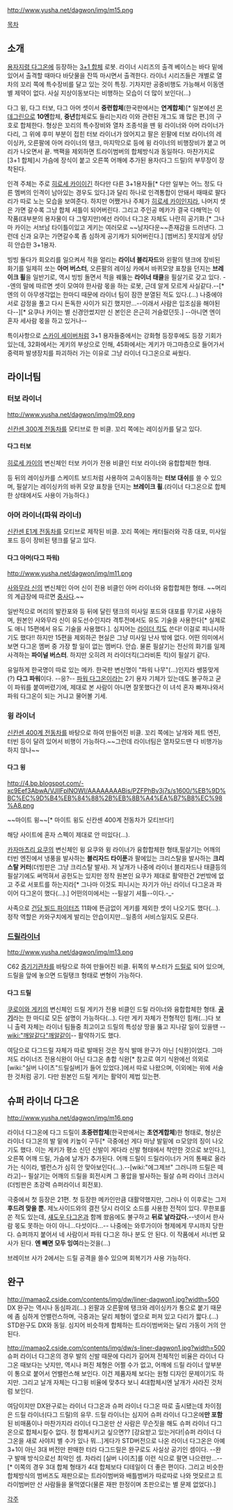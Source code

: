 http://www.yusha.net/dagwon/img/m15.png

[[목차]]
== 소개 ==
{{{#!html
<object width="420" height="315"><param name="movie" value="//www.youtube.com/v/M0yFUGxyZug?hl=ko_KR&amp;version=3&amp;rel=0"></param><param name="allowFullScreen" value="true"></param><param name="allowscriptaccess" value="always"></param><embed src="//www.youtube.com/v/M0yFUGxyZug?hl=ko_KR&amp;version=3&amp;rel=0" type="application/x-shockwave-flash" width="420" height="315" allowscriptaccess="always" allowfullscreen="true"></embed></object>}}}

[[용자지령 다그온]]에 등장하는 [[3+1 합체]] 로봇. 라이너 시리즈의 출격 베이스는 바다 밑에 있어서 출격할 때마다 바닷물을 잔뜩 마시면서 출격한다. 라이너 시리즈들은 개별로 열차의 꼬리 쪽에 특수장비를 달고 있는 것이 특징. 기차지만 공중비행도 가능해서 이동엔 별 제약이 없다. 사실 지상이동보다는 비행하는 모습이 더 많이 보인다(...)

다그 윙, 다그 터보, 다그 아머 셋이서 '''중련합체'''(한국판에서는 '''연계합체''')[* 일본에선 [[몬데그린]]으로 '''10엔'''합체, '''중년'''합체로도 들리는지라 이와 관련된 개그도 꽤 많은 편.]의 구호로 합체한다. 형상은 꼬리의 특수장비와 열차 조종석을 뗀 윙 라이너와 아머 라이너가 다리, 그 위에 후미 부분이 접힌 터보 라이너가 얹어지고 팔은 왼팔에 터보 라이너의 레이싱카, 오른팔에 아머 라이너의 탱크, 마지막으로 등에 윙 라이너의 비행장비가 붙고 머리가 나오면서 끝. 백팩을 제외하면 트라이범버의 합체방식과 동일하다. 마찬가지로 [3+1 합체]시 가슴에 장식이 붙고 오른쪽 어깨에 추가된 용자(다그 드릴)의 부무장이 장착된다.

인격 주체는 주로 [[히로세 카이]]이긴 하다만 다른 3+1용자들[* 다만 일부는 어느 정도 다른 멤버의 인격이 남아있는 경우도 있다.]과 달리 하나로 인격통합이 안돼서 때때로 팔다리가 따로 노는 모습을 보여준다. 하지만 어쨌거나 주체가 [[히로세 카이]]인지라, 나머지 셋은 가면 갈수록 그냥 합체 셔틀이 되어버린다. 그리고 주인공 메카가 결국 다해먹는 이 작품(대부분의 용자물이 다 그렇지만)에선 라이너 다그온 자체도 나란히 공기화.[* 그나마 카이는 서브남 타이틀이있고 게키는 여러모로 ~~남자다운~~존재감을 드러낸다. 그런데 신과 요쿠는 가면갈수록 좀 심하게 공기캐가 되어버린다.] [범버즈] 못지않게 상당히 안습한 3+1용자.

빙빙 돌다가 회오리를 일으켜서 적을 얼리는 '''라이너 블리자드'''와 왼팔의 탱크에 장비된 화기를 일제히 쏘는 '''아머 버스터''', 오른팔의 레이싱 카에서 바퀴모양 표창을 던지는 '''브레이크 휠'''을 일반기로, 역시 빙빙 돌면서 적을 꿰뚫는 '''라이너 태클'''을 필살기로 갖고 있다.
--엔의 말에 따르면 셋이 모여야 한사람 몫을 하는 로봇, 근데 알게 모르게 사실같다.--[* 엔의 이 아무생각없는 한마디 때문에 라이너 팀이 잠깐 분열된 적도 있다.(...) 나중에야 서로 감정을 풀고 다시 돈독한 사이가 되긴 했지만...--이래서 사람은 입조심을 해야된다--][* 요쿠나 카이는 별 신경안썼지만 신 본인은 은근히 거슬렸던듯.] --아니면 엔이 혼자 세사람 몫을 하고 있거나--

특이사항으로 [[스카이 세이버]]처럼 3+1 용자들중에서는 강화형 등장후에도 등장 기회가 있는데, 32화에서는 게키의 부상으로 인해, 45화에서는 게키가 마그마층으로 들어가서 중력파 발생장치를 파괴하러 가는 이유로 그냥 라이너 다그온으로 싸웠다.

== 라이너팀 ==
=== 터보 라이너 ===
http://www.yusha.net/dagwon/img/m09.png

[[신칸센 300계 전동차]]를 모티브로 한 비클. 꼬리 쪽에는 레이싱카를 달고 있다.
==== 다그 터보 ====
[[히로세 카이]]의 변신체인 터보 카이가 전용 비클인 터보 라이너와 융합합체한 형태.

등 뒤의 레이싱카를 스케이트 보드처럼 사용하여 고속이동하는 '''터보 대쉬'''를 쓸 수 있으며, 필살기는 레이싱카의 바퀴 모양 표창을 던지는 '''브레이크 휠'''.(라이너 다그온으로 합체한 상태에서도 사용이 가능하다.)

=== 아머 라이너(파워 라이너) ===
[[신칸센 E1계 전동차]]를 모티브로 제작된 비클. 꼬리 쪽에는 캐터필러와 각종 대포, 미사일 포드 등이 장비된 탱크를 달고 있다.
==== 다그 아머(다그 파워) ====
http://www.yusha.net/dagwon/img/m11.png

[[사와무라 신]]의 변신체인 아머 신이 전용 비클인 아머 라이너와 융합합체한 형태. ~~머리의 계급장에 따르면 [[중사]]다.~~

일반적으로 머리의 발칸포와 등 뒤에 달린 탱크의 미사일 포드와 대포를 무기로 사용하며, 원본인 사와무라 신이 유도선수인지라 격투전에서도 유도 기술을 사용한다[* 실제로도 애니 15편에서 유도 기술을 사용했다.]. 심지어는 [[라이더 킥]]도 쓴다! 이걸로 피니시하기도 했다!! 하지만 15편을 제외하곤 현실은 그냥 미사일 난사 밖에 없다. 어떤 의미에서 보면 다그온 멤버 중 가장 할 일이 없는 멤버다. 안습. 물론 필살기는 전신의 화기를 일제 사격하는 '''파이널 버스터'''. 하지만 오히려 저 라이더킥(그라비톤 킥)이 필살기 같다.

유일하게 한국명이 따로 있는 메카. 한국판 변신명이 "파워 나무"(...)인지라 쌩뚱맞게(?) '''다그 파워'''이다. --응?-- [[파워 다그온]]이라는 2기 용자 기체가 있는데도 불구하고 굳이 파워를 붙여버렸기에, 제대로 본 사람이 아니면 잘못했다간 이 녀석 혼자 빠져나와서 파워 다그온이 되는 거냐고 물어볼 기세.

=== 윙 라이너 ===
[[신칸센 400계 전동차]]를 바탕으로 하여 만들어진 비클. 꼬리 쪽에는 날개와 제트 엔진, 터빈 등이 달려 있어서 비행이 가능하다.~~그런데 라이너팀은 열차모드땐 다 비행가능하지 않나~~
==== 다그 윙 ====
http://4.bp.blogspot.com/-xc9Eef3AbwA/VJIlFplNOWI/AAAAAAAABis/PZFPhBv3j7s/s1600/%EB%9D%BC%EC%9D%B4%EB%84%88%2B%EB%8B%A4%EA%B7%B8%EC%98%A8.png

~~마이트 윙~~[* 마이트 윙도 신칸센 400계 전동차가 모티브다!]

해당 사이트에 혼자 스펙이 제대로 안 떠있다(...).

[[카자마츠리 요쿠]]의 변신체인 윙 요쿠와 윙 라이너가 융합합체한 형태,필살기는 어깨의 터빈 엔진에서 냉풍을 발사하는 '''블리자드 타이푼'''과 팔에있는 크리스탈을 발사하는 '''크리스탈 커터'''(더빙판은 그냥 크리스탈 발사). 저 날개가 나중에 라이너 블리자드나 태클등의 필살기에도 써먹혀서 공헌도는 있지만 정작 원본인 요쿠가 제대로 활약한건 2번밖에 없고 주로 서포트를 하는지라[* 그나마 이것도 피니시는 자기가 아닌 라이너 다그온과 파이어 다그온이 했다(...).] 어떤의미에서는 --필살기 셔틀--이다.-_-

사족으로 [[건담 빌드 파이터즈]] 11화에 뜬금없이 게키를 제외한 셋이 나오기도 했다(...). 정작 역할은 카와구치에게 발리는 안습이지만...일종의 서비스일지도 모른다.
=== [[드릴라이너]] ===
http://www.yusha.net/dagwon/img/m13.png
{{{#!html
<object width="425" height="344"><param name="movie" value="http://www.youtube.com/v/bEvhg64KCxo?fs=1&amp;hl=ko_KR&amp;rel=0"></param><param name="allowFullScreen" value="true"></param><param name="allowscriptaccess" value="always"></param><embed src="http://www.youtube.com/v/bEvhg64KCxo?fs=1&amp;hl=ko_KR&amp;rel=0" type="application/x-shockwave-flash" allowscriptaccess="always" allowfullscreen="true" width="425" height="344"></embed></object>}}}

C62 [[증기기관차]]를 바탕으로 하여 만들어진 비클. 뒤쪽의 부스터가 [[드릴]]로 되어 있으며, 드릴을 앞에 놓으면 드릴탱크 형태로 변형이 가능하다.

==== 다그 드릴 ====
[[쿠로이와 게키]]의 변신체인 드릴 게키가 전용 비클인 드릴 라이너와 융합합체한 형태. '''[[공기]]'''라는 한 마디로 모든 설명이 가능하다(...). 다만 게키 자체가 전형적인 힘캐(...)다 보니 출력 자체는 라이너 팀들중 최고이고 드릴의 특성상 땅을 뚫고 지나갈 일이 있을땐 --[[wiki:"깨알같다"깨알같이]]-- 활약하기도 했다.

여담으로 다그드릴 자체가 따로 발매된 것은 정식 발매 완구가 아닌 [식완]이었다. 그마저도 라이너즈 전용식완이 아닌 다그온 총합 식완[* 참고로 여기 식완에선 의외로 [wiki:"실버 나이츠"드릴실버]가 들어 있었다.]에서 따로 나왔으며, 이외에는 위에 서술한 것처럼 공기. 다만 원본인 드릴 게키는 활약이 제법 있는편.

== 슈퍼 라이너 다그온 ==
http://www.yusha.net/dagwon/img/m16.png
{{{#!html
<object width="425" height="344"><param name="movie" value="http://www.youtube.com/v/Af1VGaYQ2_Y?fs=1&amp;hl=ko_KR&amp;rel=0"></param><param name="allowFullScreen" value="true"></param><param name="allowscriptaccess" value="always"></param><embed src="http://www.youtube.com/v/Af1VGaYQ2_Y?fs=1&amp;hl=ko_KR&amp;rel=0" type="application/x-shockwave-flash" allowscriptaccess="always" allowfullscreen="true" width="425" height="344"></embed></object>}}}

라이너 다그온에 다그 드릴이 '''초중련합체'''(한국판에서는 '''초연계합체''')한 형태로, 형상은 라이너 다그온의 발 밑에 키높이 구두[* 극중에선 게다 마냥 발밑에 ㅁ모양의 징이 나오기도 했다. 이는 게키가 평소 신던 신발이 게다라 신발 형태에서 착안한 것으로 보인다.], 오른쪽 어깨 드릴, 가슴에 날개가 추가된다. 어깨 드릴이 드릴라이너가 거의 통째로 올라가는 식이라, 밸런스가 심히 안 맞아보인다(...).--[wiki:"에그제브" 그러니까 드릴은 떼라고]-- 필살기는 어깨의 드릴을 회전시켜 그 풍압을 발사하는 필살 슈퍼 라이너 크러시 (더빙판은 초강력 슈퍼라이너 회전포).

극중에서 첫 등장은 21편. 첫 등장한 메카인만큼 대활약했지만, 그러나 이 이후로는 그저 '''후드려 맞을 뿐.''' 제노사이드와의 결전 당시 라이오 소드를 사용한 전적이 있다. 무한포를 쏜 적도 있는데, [[섀도우 다그온]]과 함께 쐈음에도 불구하고 '''뒤로 날라갔다.'''--넷이서 한사람 몫도 못하는 아이 아니...다섯이다...-- 나중에는 와루가이아 형제에게 무시까지 당한다. 슈퍼까지 붙어서 네 사람이서 파워 다그온 하나 분도 안 된다. 이 작품에서 서너번 묘사가 된다. '''엔 빼면 모두 잉여'''라는것을(...)

브레이브 사가 2에서는 드릴 공격을 쓸수 있으며 회복기가 사용 가능하다.

== 완구 ==
http://mamao2.cside.com/contents/img/dw/liner-dagwon1.jpg?width=500
DX 완구는 역시나 동심파괴(...) 왼팔과 오른팔에 탱크와 레이싱카가 통으로 붙기 때문에 좀 심하게 언밸런스하며, 극중과는 달리 체형이 옆으로 퍼져 있고 다리가 짧다.(...) STD완구도 DX와 동일. 심지어 비슷하게 합체하는 트라이범버와는 달리 가동이 거의 안된다.

http://mamao2.cside.com/contents/img/dw/s-liner-dagwon1.jpg?width=500
슈퍼 라이너 다그온의 경우 발의 신발 때문에 다리가 길어져 전체적인 비율은 라이너 다그온 때보다는 낫지만, 역시나 퍼진 체형은 어쩔 수가 없고, 어깨에 드릴 라이너 앞부분이 통으로 붙어서 언밸런스해 보인다. 이건 제품자체 보다는 원형 디자인 문제이기도 하지만. 그리고 날개 자체는 다그윙 비율에 맞추다 보니 4대합체시엔 날개가 사라진 것처럼 보인다.

여담이지만 DX완구로는 라이너 다그온과 슈퍼 라이너 다그온 따로 출시됐는데 차이점은 드릴 라이너(다그 드릴)의 유무. 드릴 라이너는 심지어 슈퍼 라이너 다그온에'''만 포함'''된 비매품이나 마찬가지라 라이너 다그온만 산 사람은 무슨짓을 해도 슈퍼 라이너 다그온으로 합체시킬수 없다. 정 합체시키고 싶으면?? [강요받고 있는거다!|슈퍼 라이너 다그온을 새로 사야지 별 수가 있나 뭐...]게다가 STD버전으로 나온 라이너 다그온은 아예 3+1이 아닌 3대 버전만 판매한 터라 다그드릴은 완구로도 사실상 공기인 셈이다. --완구 발매 방식으로선 최악인 셈. 차라리 [실버 나이츠]를 이런 식으로 팔면 나으련만...--[* 이쪽의 경우 3대 합체 형태가 4대 합체보다 디테일이 더 좋은 편이다. 그리고 비슷한 합체방식의 범버즈도 재판으로는 트라이범버와 배틀범버가 따로따로 나와 멋모르고 트라이범버만 산 사람들을 물먹였다(물론 재판 한정이며 초판으로는 별 문제 없었다).]

[[각주]]
